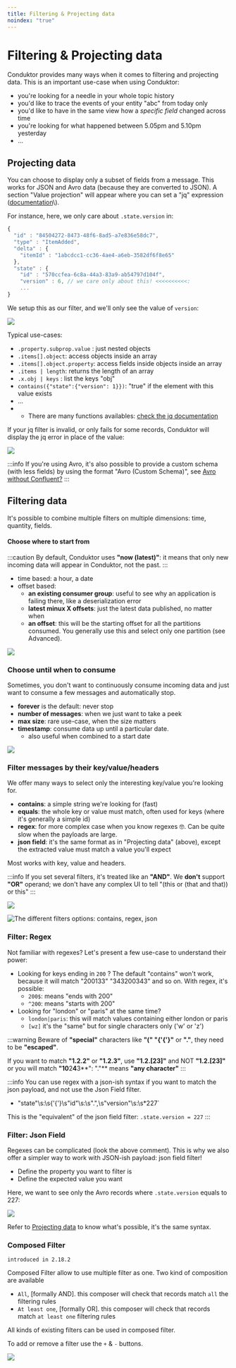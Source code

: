 ```yaml
---
title: Filtering & Projecting data
noindex: "true"
---
```


# Filtering & Projecting data

Conduktor provides many ways when it comes to filtering and projecting data. This is an important use-case when using Conduktor:

- you're looking for a needle in your whole topic history
- you'd like to trace the events of your entity "abc" from today only
- you'd like to have in the same view how a _specific field_ changed across time
- you're looking for what happened between 5.05pm and 5.10pm yesterday
- ...

## Projecting data

You can choose to display only a subset of fields from a message. This works for JSON and Avro data \(because they are converted to JSON\). A section "Value projection" will appear where you can set a "jq" expression \([documentation](https://stedolan.github.io/jq/manual/v1.5/#.)\).

For instance, here, we only care about `.state.version` in:

```javascript
{
  "id" : "84504272-8473-48f6-8ad5-a7e836e58dc7",
  "type" : "ItemAdded",
  "delta" : {
    "itemId" : "1abcdcc1-cc36-4ae4-a6eb-3582df6f8e65"
  },
  "state" : {
    "id" : "570ccfea-6c8a-44a3-83a9-ab54797d104f",
    "version" : 6, // we care only about this! <<<<<<<<<<:
    ...
}
```

We setup this as our filter, and we'll only see the value of `version`:

![](../../assets/screenshot-2020-06-25-at-17.05.50%20%281%29.png)

Typical use-cases:

- `.property.subprop.value` : just nested objects
- `.items[].object`: access objects inside an array
- `.items[].object.property`: access fields inside objects inside an array
- `.items | length`: returns the length of an array
- `.x.obj | keys` : list the keys "obj"
- `contains({"state":{"version": 1}})`: "true" if the element with this value exists
- ...
- - There are many functions availables: [check the jq documentation](https://stedolan.github.io/jq/manual/v1.5/#.)

If your jq filter is invalid, or only fails for some records, Conduktor will display the jq error in place of the value:

![](../../assets/screenshot-2020-06-25-at-17.25.48.png)

:::info If you're using Avro, it's also possible to provide a custom schema \(with less fields\) by using the format "Avro \(Custom Schema\)", see [Avro without Confluent?](/desktop/features/consuming-data/) 
:::

## Filtering data

It's possible to combine multiple filters on multiple dimensions: time, quantity, fields.

#### Choose where to start from

:::caution By default, Conduktor uses **"now \(latest\)"**: it means that only new incoming data will appear in Conduktor, not the past.
:::

- time based: a hour, a date
- offset based:
  - **an existing consumer group**: useful to see why an application is failing there, like a deserialization error
  - **latest minux X offsets**: just the latest data published, no matter when
  - **an offset**: this will be the starting offset for all the partitions consumed. You generally use this and select only one partition \(see Advanced\).

![](../../assets/screenshot-2020-06-25-at-17.34.02.png)

### Choose until when to consume

Sometimes, you don't want to continuously consume incoming data and just want to consume a few messages and automatically stop.

- **forever** is the default: never stop
- **number of messages**: when we just want to take a peek
- **max size**: rare use-case, when the size matters
- **timestamp**: consume data up until a particular date.
  - also useful when combined to a start date

![](../../assets/screenshot-2020-06-25-at-17.52.07.png)

### Filter messages by their key/value/headers

We offer many ways to select only the interesting key/value you're looking for.

- **contains**: a simple string we're looking for \(fast\)
- **equals**: the whole key or value must match, often used for keys \(where it's generally a simple id\)
- **regex**: for more complex case when you know regexes 🤓. Can be quite slow when the payloads are large.
- **json field**: it's the same format as in "Projecting data" \(above\), except the extracted value must match a value you'll expect

Most works with key, value and headers.

:::info If you set several filters, it's treated like an **"AND"**. We **don't** support **"OR"** operand; we don't have any complex UI to tell "\(this or \(that and that\)\) or this" 
:::

![](../../assets/screenshot-2020-06-25-at-18.07.45.png)

![The different filters options: contains, regex, json](../../assets/screenshot-2020-06-25-at-18.18.03.png)

### Filter: Regex

Not familiar with regexes? Let's present a few use-case to understand their power:

- Looking for keys ending in `200` ? The default "contains" won't work, because it will match "200133" "343200343" and so on. With regex, it's possible:
  - `200$`: means "ends with 200"
  - `^200`: means "starts with 200"
- Looking for "london" or "paris" at the same time?
  - `london|paris`: this will match values containing either london or paris
  - `[wz]` it's the "same" but for single characters only \('w' or 'z'\)

:::warning Beware of **"special"** characters like **"(" "{'{'}"** or **"."**, they need to be **"escaped"**.

If you want to match **"1.2.2"** or **"1.2.3"**, use **"1\.2\.[23]"** and NOT **"1.2.[23]"** or you will match **"**1**0**2**4**3**": "."** means **"any character"** 
:::

:::info You can use regex with a json-ish syntax if you want to match the json payload, and not use the Json Field filter.

- "state"\s:\s{'{'}\s"id"\s:\s".",\s"version"\s:\s\*227`

This is the "equivalent" of the json field filter: `.state.version = 227` 
:::

### Filter: Json Field

Regexes can be complicated \(look the above comment\). This is why we also offer a simpler way to work with JSON-ish payload: json field filter!

- Define the property you want to filter is
- Define the expected value you want

Here, we want to see only the Avro records where `.state.version` equals to 227:

![](../../assets/screenshot-2020-06-25-at-18.51.37.png)

Refer to [Projecting data](https://docs.conduktor.io/features/consuming-data#projecting-data) to know what's possible, it's the same syntax.

### Composed Filter

`introduced in 2.18.2`

Composed Filter allow to use multiple filter as one. Two kind of composition are available

- `All`, [formally AND]. this composer will check that records match `all` the filtering rules
- `At least one`, [formally OR]. this composer will check that records match `at least one` filtering rules

All kinds of existing filters can be used in composed filter.

To add or remove a filter use the `+` & `-` buttons.

![](../../assets/produce-and-consume/composable-filter.png)
